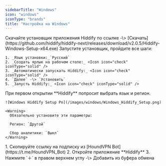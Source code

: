 ```yaml
---
sidebarTitle: "Windows"
icon: "windows"
iconType: "brands"
title: "Настройка на Windows"
---
```


<Steps>
  <Step title="Загрузка приложения">
    Скачайте установщик приложения Hiddify по ссылке -\> [Скачать](https://github.com/hiddify/hiddify-next/releases/download/v2.0.5/Hiddify-Windows-Setup-x64.exe)
  </Step>
  <Step title="Установка приложения">
    Запустите установщик, пройдите все шаги:

    1. _Язык установки:_`Русский`
    2. _Создать ярлык на рабочем столе:_ <Icon icon="check" iconType="solid" />
    3. _Автоматически запускать Hiddify:_ <Icon icon="check" iconType="solid" />
    4. `Далее` -\> `Установить`
    5. _Запусть Hiddify:_ <Icon icon="check" iconType="solid" />
  </Step>
  <Step title="Настройка приложения">
    При первом открытии **Hiddify** попросит выбрать язык и регион.

    ![Windows Hiddify Setup Pn](/images/windows/Windows_Hiddify_Setup.png)

    <Warning>
      Обязательно установите эти параметры:

      Регион: `Другой`

      Сбор аналитики: `Выкл`
    </Warning>
  </Step>
  <Step title="Добавление подписки">
    1. Скопируйте ссылку на подписку из [HoundVPN Bot](https://t.me/HoundVPN_Bot)
    2. Откройте приложение **Hiddify**
    3. Нажмите `＋` в правом верхнем углу -\> Добавить из буфера обмена
  </Step>
</Steps>